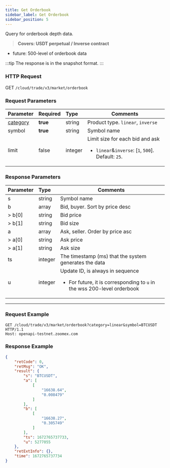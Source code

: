 ```yaml
---
title: Get Orderbook
sidebar_label: Get Orderbook
sidebar_position: 5
---
```


Query for orderbook depth data.
> **Covers: USDT perpetual / Inverse contract**

* future: 500-level of orderbook data

:::tip
The response is in the snapshot format.
:::

### HTTP Request
GET `/cloud/trade/v3/market/orderbook`

### Request Parameters
| Parameter | Required | Type | Comments|
|:----- |:-------|:-----|------ |
|[category](../enum#category) |**true** |string |Product type. `linear`, `inverse` |
|symbol |**true** |string |Symbol name|
|limit |false |integer |Limit size for each bid and ask<ul><li>`linear`&`inverse`: [`1`, `500`]. Default: `25`.</li></ul>|

### Response Parameters
| Parameter | Type | Comments|
|:----- |:-----|----- |
|s |string |Symbol name |
|b |array |Bid, buyer. Sort by price desc |
|> b[0] |string |Bid price |
|> b[1] |string |Bid size |
|a |array |Ask, seller. Order by price asc |
|> a[0] |string |Ask price |
|> a[1] |string |Ask size |
|ts |integer |The timestamp (ms) that the system generates the data |
|u |integer |Update ID, is always in sequence<ul><li>For future, it is corresponding to `u` in the wss 200-level orderbook</li></ul> |

---

### Request Example

```shell
GET /cloud/trade/v3/market/orderbook?category=linear&symbol=BTCUSDT HTTP/1.1
Host: openapi-testnet.zoomex.com
```

### Response Example

```json
{
    "retCode": 0,
    "retMsg": "OK",
    "result": {
        "s": "BTCUSDT",
        "a": [
            [
                "16638.64",
                "0.008479"
            ]
        ],
        "b": [
            [
                "16638.27",
                "0.305749"
            ]
        ],
        "ts": 1672765737733,
        "u": 5277055
    },
    "retExtInfo": {},
    "time": 1672765737734
}
```
